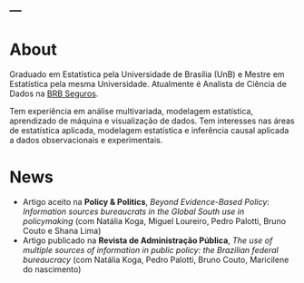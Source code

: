 ---
---

# About

Graduado em Estatística pela Universidade de Brasília (UnB) e Mestre em Estatística pela mesma Universidade. Atualmente é Analista de Ciência de Dados na [BRB Seguros](https://www.brbseguros.com.br/).

Tem experiência em análise multivariada, modelagem estatística, aprendizado de máquina e visualização de dados. Tem interesses nas áreas de estatística aplicada, modelagem estatística e inferência causal aplicada a dados observacionais e experimentais. 


# News

- Artigo aceito na **Policy & Politics**, *Beyond Evidence-Based Policy: Information sources bureaucrats in the Global South use in policymaking* (com Natália Koga, Miguel Loureiro, Pedro Palotti, Bruno Couto e Shana Lima)
- Artigo publicado na **Revista de Administração Pública**, *The use of multiple sources of information in public policy: the Brazilian federal bureaucracy* (com Natália Koga, Pedro Palotti, Bruno Couto, Maricilene do nascimento)


